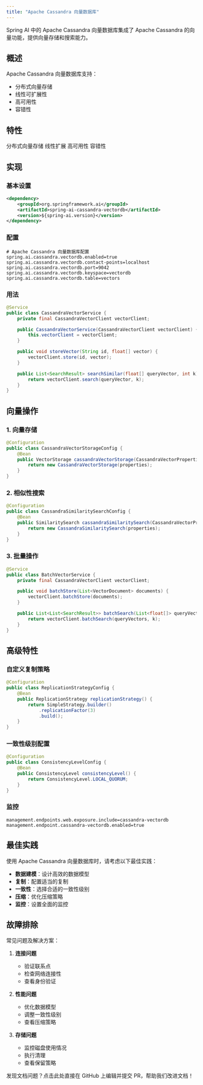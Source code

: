 ```yaml
---
title: "Apache Cassandra 向量数据库"
---
```


Spring AI 中的 Apache Cassandra 向量数据库集成了 Apache Cassandra 的向量功能，提供向量存储和搜索能力。

## 概述

Apache Cassandra 向量数据库支持：
- 分布式向量存储
- 线性可扩展性
- 高可用性
- 容错性

## 特性

<CardGroup cols={2}>
  <Card title="分布式存储" icon="network-wired">
    分布式向量存储
  </Card>
  <Card title="可扩展性" icon="arrows-up-down-left-right">
    线性扩展
  </Card>
  <Card title="可用性" icon="server">
    高可用性
  </Card>
  <Card title="容错性" icon="shield">
    容错性
  </Card>
</CardGroup>

## 实现

### 基本设置

```xml
<dependency>
    <groupId>org.springframework.ai</groupId>
    <artifactId>spring-ai-cassandra-vectordb</artifactId>
    <version>${spring-ai.version}</version>
</dependency>
```

### 配置

```properties
# Apache Cassandra 向量数据库配置
spring.ai.cassandra.vectordb.enabled=true
spring.ai.cassandra.vectordb.contact-points=localhost
spring.ai.cassandra.vectordb.port=9042
spring.ai.cassandra.vectordb.keyspace=vectordb
spring.ai.cassandra.vectordb.table=vectors
```

### 用法

```java
@Service
public class CassandraVectorService {
    private final CassandraVectorClient vectorClient;

    public CassandraVectorService(CassandraVectorClient vectorClient) {
        this.vectorClient = vectorClient;
    }

    public void storeVector(String id, float[] vector) {
        vectorClient.store(id, vector);
    }

    public List<SearchResult> searchSimilar(float[] queryVector, int k) {
        return vectorClient.search(queryVector, k);
    }
}
```

## 向量操作

### 1. 向量存储

```java
@Configuration
public class CassandraVectorStorageConfig {
    @Bean
    public VectorStorage cassandraVectorStorage(CassandraVectorProperties properties) {
        return new CassandraVectorStorage(properties);
    }
}
```

### 2. 相似性搜索

```java
@Configuration
public class CassandraSimilaritySearchConfig {
    @Bean
    public SimilaritySearch cassandraSimilaritySearch(CassandraVectorProperties properties) {
        return new CassandraSimilaritySearch(properties);
    }
}
```

### 3. 批量操作

```java
@Service
public class BatchVectorService {
    private final CassandraVectorClient vectorClient;

    public void batchStore(List<VectorDocument> documents) {
        vectorClient.batchStore(documents);
    }

    public List<List<SearchResult>> batchSearch(List<float[]> queryVectors, int k) {
        return vectorClient.batchSearch(queryVectors, k);
    }
}
```

## 高级特性

### 自定义复制策略

```java
@Configuration
public class ReplicationStrategyConfig {
    @Bean
    public ReplicationStrategy replicationStrategy() {
        return SimpleStrategy.builder()
            .replicationFactor(3)
            .build();
    }
}
```

### 一致性级别配置

```java
@Configuration
public class ConsistencyLevelConfig {
    @Bean
    public ConsistencyLevel consistencyLevel() {
        return ConsistencyLevel.LOCAL_QUORUM;
    }
}
```

### 监控

```properties
management.endpoints.web.exposure.include=cassandra-vectordb
management.endpoint.cassandra-vectordb.enabled=true
```

## 最佳实践

<Note>
使用 Apache Cassandra 向量数据库时，请考虑以下最佳实践：
</Note>

- **数据建模**：设计高效的数据模型
- **复制**：配置适当的复制
- **一致性**：选择合适的一致性级别
- **压缩**：优化压缩策略
- **监控**：设置全面的监控

## 故障排除

常见问题及解决方案：

1. **连接问题**
   - 验证联系点
   - 检查网络连接性
   - 查看身份验证

2. **性能问题**
   - 优化数据模型
   - 调整一致性级别
   - 查看压缩策略

3. **存储问题**
   - 监控磁盘使用情况
   - 执行清理
   - 查看保留策略 

<Card title="文档有误？请协助编辑" icon="pencil" href="https://github.com/javaai-pig4cloud-com/javaai-docs/edit/main/spring-ai/api/vectordbs/apache-cassandra.mdx">
  发现文档问题？点击此处直接在 GitHub 上编辑并提交 PR，帮助我们改进文档！
</Card>

